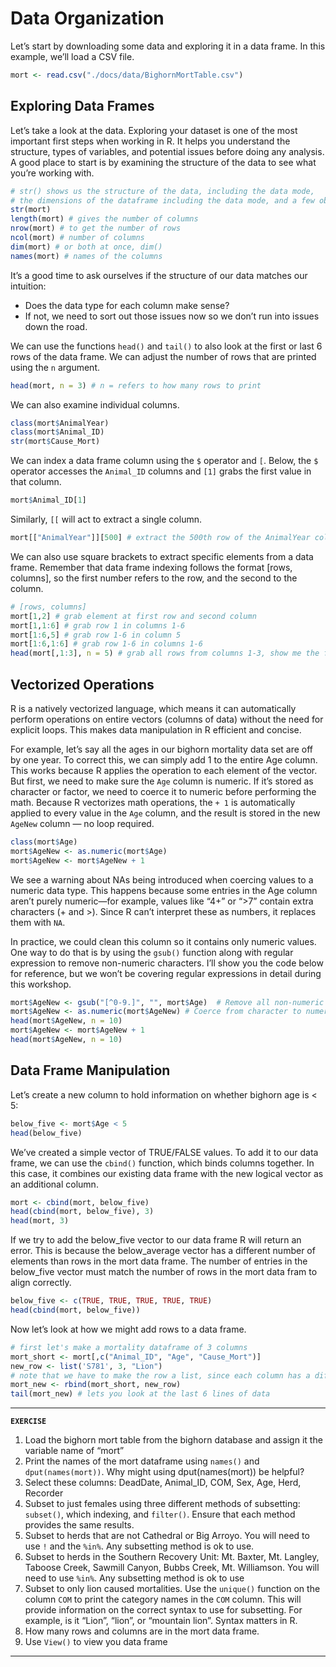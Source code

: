 # Data Organization {#data-org}

Let’s start by downloading some data and exploring it in a data frame. In this example, we’ll load a CSV file. 

```r
mort <- read.csv("./docs/data/BighornMortTable.csv")
```

## Exploring Data Frames

Let’s take a look at the data. Exploring your dataset is one of the most important first steps when working in R. It helps you understand the structure, types of variables, and potential issues before doing any analysis. A good place to start is by examining the structure of the data to see what you’re working with.

```r
# str() shows us the structure of the data, including the data mode, 
# the dimensions of the dataframe including the data mode, and a few observations
str(mort)  
length(mort) # gives the number of columns
nrow(mort) # to get the number of rows
ncol(mort) # number of columns
dim(mort) # or both at once, dim()
names(mort) # names of the columns
```

It's a good time to ask ourselves if the structure of our data matches our intuition:

* Does the data type for each column make sense? 
* If not, we need to sort out those issues now so we don't run into issues down the road.

We can use the functions `head()` and `tail()` to also look at the first or last 6 rows of the data frame. We can adjust the number of rows that are printed using the `n` argument.

```r
head(mort, n = 3) # n = refers to how many rows to print 
```

We can also examine individual columns.

```r
class(mort$AnimalYear) 
class(mort$Animal_ID)
str(mort$Cause_Mort)
```

We can index a data frame column using the `$` operator and `[`. Below, the `$` operator accesses the `Animal_ID` columns and `[1]` grabs the first value in that column. 

```r
mort$Animal_ID[1]
```

Similarly, `[[` will act to extract a single column. 
```r
mort[["AnimalYear"]][500] # extract the 500th row of the AnimalYear column
```

We can also use square brackets to extract specific elements from a data frame. Remember that data frame indexing follows the format [rows, columns], so the first number refers to the row, and the second to the column.

```r
# [rows, columns]
mort[1,2] # grab element at first row and second column
mort[1,1:6] # grab row 1 in columns 1-6
mort[1:6,5] # grab row 1-6 in column 5
mort[1:6,1:6] # grab row 1-6 in columns 1-6
head(mort[,1:3], n = 5) # grab all rows from columns 1-3, show me the first 5 rows
```

## Vectorized Operations {#vectorized}
R is a natively vectorized language, which means it can automatically perform operations on entire vectors (columns of data) without the need for explicit loops. This makes data manipulation in R efficient and concise. 

For example, let’s say all the ages in our bighorn mortality data set are off by one year. To correct this, we can simply add 1 to the entire Age column. This works because R applies the operation to each element of the vector. But first, we need to make sure the `Age` column is numeric. If it’s stored as character or factor, we need to coerce it to numeric before performing the math. Because R vectorizes math operations, the `+ 1` is automatically applied to every value in the `Age` column, and the result is stored in the new `AgeNew` column — no loop required.

```r
class(mort$Age)
mort$AgeNew <- as.numeric(mort$Age)
mort$AgeNew <- mort$AgeNew + 1

```

We see a warning about NAs being introduced when coercing values to a numeric data type. This happens because some entries in the Age column aren’t purely numeric—for example, values like "4+" or ">7" contain extra characters (+ and >). Since R can’t interpret these as numbers, it replaces them with `NA`.

In practice, we could clean this column so it contains only numeric values. One way to do that is by using the `gsub()` function along with regular expression to remove non-numeric characters. I’ll show you the code below for reference, but we won’t be covering regular expressions in detail during this workshop.

```r
mort$AgeNew <- gsub("[^0-9.]", "", mort$Age)  # Remove all non-numeric characters
mort$AgeNew <- as.numeric(mort$AgeNew) # Coerce from character to numeric data mode
head(mort$AgeNew, n = 10)
mort$AgeNew <- mort$AgeNew + 1
head(mort$AgeNew, n = 10)
```

## Data Frame Manipulation

Let's create a new column to hold information on whether bighorn age is < 5:

```r
below_five <- mort$Age < 5
head(below_five)
```

We've created a simple vector of TRUE/FALSE values. To add it to our data frame, we can use the `cbind()` function, which binds columns together. In this case, it combines our existing data frame with the new logical vector as an additional column.

```r
mort <- cbind(mort, below_five)
head(cbind(mort, below_five), 3)
head(mort, 3)
```

If we try to add the below_five vector to our data frame R will return an error. This is because the below_average vector has a different number of elements than rows in the mort data frame. The number of entries in the below_five vector must match the number of rows in the mort data fram to align correctly.

```r
below_five <- c(TRUE, TRUE, TRUE, TRUE, TRUE)
head(cbind(mort, below_five))
```

Now let's look at how we might add rows to a data frame. 

```r
# first let's make a mortality dataframe of 3 columns
mort_short <- mort[,c("Animal_ID", "Age", "Cause_Mort")]
new_row <- list('S781', 3, "Lion") 
# note that we have to make the row a list, since each column has a different data type
mort_new <- rbind(mort_short, new_row)
tail(mort_new) # lets you look at the last 6 lines of data
```

***

**`EXERCISE`**

1. Load the bighorn mort table from the bighorn database and assign it the variable name of "mort"
2. Print the names of the mort dataframe using `names()` and `dput(names(mort))`. Why might using dput(names(mort)) be helpful?
2. Select these columns: DeadDate, Animal_ID, COM, Sex, Age, Herd, Recorder
3. Subset to just females using three different methods of subsetting: `subset()`, which indexing, and `filter()`. Ensure that each method provides the same results.
4. Subset to herds that are not Cathedral or Big Arroyo. You will need to use `!` and the `%in%`. Any subsetting method is ok to use.
4. Subset to herds in the Southern Recovery Unit: Mt. Baxter, Mt. Langley, Taboose Creek, Sawmill Canyon, Bubbs Creek, Mt. Williamson. You will need to use `%in%`. Any subsetting method is ok to use
5. Subset to only lion caused mortalities. Use the `unique()` function on the column `COM` to print the category names in the `COM` column. This will provide information on the correct syntax to use for subsetting. For example, is it "Lion", "lion", or "mountain lion". Syntax matters in R. 
6. How many rows and columns are in the mort data frame. 
8. Use `View()` to view you data frame

***

